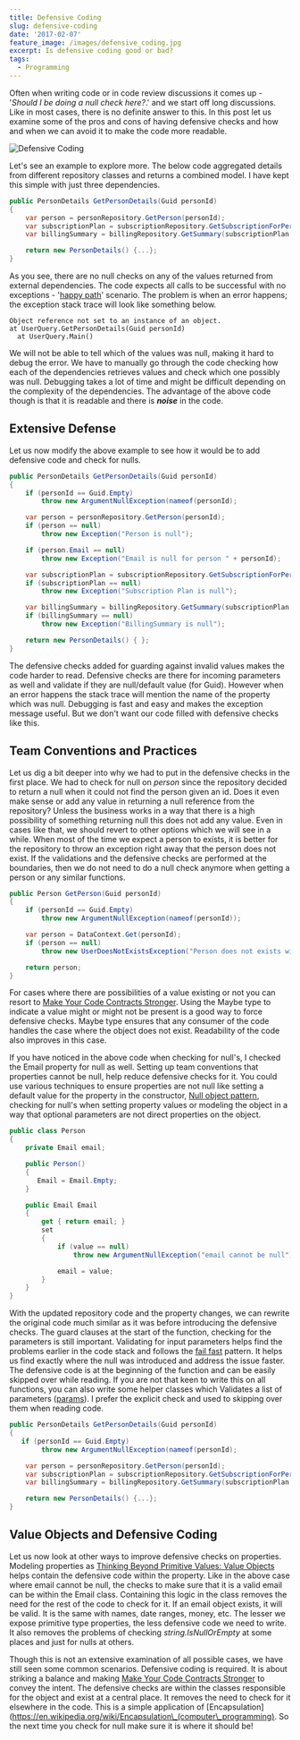 ```yaml
---
title: Defensive Coding
slug: defensive-coding
date: '2017-02-07'
feature_image: /images/defensive_coding.jpg
excerpt: Is defensive coding good or bad?
tags:
  - Programming
---
```

Often when writing code or in code review discussions it comes up - '_Should I be doing a null check here?_.' and we start off long discussions. Like in most cases, there is no definite answer to this. In this post let us examine some of the pros and cons of having defensive checks and how and when we can avoid it to make the code more readable.

![Defensive Coding](/images/defensive_coding.jpg)

Let's see an example to explore more. The below code aggregated details from different repository classes and returns a combined model. I have kept this simple with just three dependencies.

```csharp
public PersonDetails GetPersonDetails(Guid personId)
{
    var person = personRepository.GetPerson(personId);
    var subscriptionPlan = subscriptionRepository.GetSubscriptionForPerson(person.Email);
    var billingSummary = billingRepository.GetSummary(subscriptionPlan.Id);

    return new PersonDetails() {...};
}

```

As you see, there are no null checks on any of the values returned from external dependencies. The code expects all calls to be successful with no exceptions - '[happy path](https://en.wikipedia.org/wiki/Happy_path)' scenario. The problem is when an error happens; the exception stack trace will look like something below.

```text
Object reference not set to an instance of an object.
at UserQuery.GetPersonDetails(Guid personId)
  at UserQuery.Main()

```

We will not be able to tell which of the values was null, making it hard to debug the error. We have to manually go through the code checking how each of the dependencies retrieves values and check which one possibly was null. Debugging takes a lot of time and might be difficult depending on the complexity of the dependencies. The advantage of the above code though is that it is readable and there is **_noise_** in the code.

## Extensive Defense

Let us now modify the above example to see how it would be to add defensive code and check for nulls.

```csharp
public PersonDetails GetPersonDetails(Guid personId)
{
    if (personId == Guid.Empty)
        throw new ArgumentNullException(nameof(personId);

    var person = personRepository.GetPerson(personId);
    if (person == null)
        throw new Exception("Person is null");

    if (person.Email == null)
        throw new Exception("Email is null for person " + personId);

    var subscriptionPlan = subscriptionRepository.GetSubscriptionForPerson(person.Email);
    if (subscriptionPlan == null)
        throw new Exception("Subscription Plan is null");

    var billingSummary = billingRepository.GetSummary(subscriptionPlan.Id);
    if (billingSummary == null)
        throw new Exception("BillingSummary is null");

    return new PersonDetails() { };
}

```

The defensive checks added for guarding against invalid values makes the code harder to read. Defensive checks are there for incoming parameters as well and validate if they are null/default value (for Guid). However when an error happens the stack trace will mention the name of the property which was null. Debugging is fast and easy and makes the exception message useful. But we don't want our code filled with defensive checks like this.

## Team Conventions and Practices

Let us dig a bit deeper into why we had to put in the defensive checks in the first place. We had to check for null on _person_ since the repository decided to return a null when it could not find the person given an id. Does it even make sense or add any value in returning a null reference from the repository? Unless the business works in a way that there is a high possibility of something returning null this does not add any value. Even in cases like that, we should revert to other options which we will see in a while. When most of the time we expect a person to exists, it is better for the repository to throw an exception right away that the person does not exist. If the validations and the defensive checks are performed at the boundaries, then we do not need to do a null check anymore when getting a person or any similar functions.

```csharp
public Person GetPerson(Guid personId)
{
    if (personId == Guid.Empty)
        throw new ArgumentNullException(nameof(personId));

    var person = DataContext.Get(personId);
    if (person == null)
        throw new UserDoesNotExistsException("Person does not exists with id ", personId);

    return person;
}

```

For cases where there are possibilities of a value existing or not you can resort to [Make Your Code Contracts Stronger](/blog/stronger-code-contracts/). Using the Maybe type to indicate a value might or might not be present is a good way to force defensive checks. Maybe type ensures that any consumer of the code handles the case where the object does not exist. Readability of the code also improves in this case.

If you have noticed in the above code when checking for null's, I checked the Email property for null as well. Setting up team conventions that properties cannot be null, help reduce defensive checks for it. You could use various techniques to ensure properties are not null like setting a default value for the property in the constructor, [Null object pattern](https://en.wikipedia.org/wiki/Null_Object_pattern), checking for null's when setting property values or modeling the object in a way that optional parameters are not direct properties on the object.

```csharp
public class Person
{
    private Email email;

    public Person()
    {
       Email = Email.Empty;
    }

    public Email Email
    {
        get { return email; }
        set
        {
            if (value == null)
                throw new ArgumentNullException("email cannot be null");

            email = value;
        }
    }
}

```

With the updated repository code and the property changes, we can rewrite the original code much similar as it was before introducing the defensive checks. The guard clauses at the start of the function, checking for the parameters is still important. Validating for input parameters helps find the problems earlier in the code stack and follows the [fail fast](https://en.wikipedia.org/wiki/Fail-fast) pattern. It helps us find exactly where the null was introduced and address the issue faster. The defensive code is at the beginning of the function and can be easily skipped over while reading. If you are not that keen to write this on all functions, you can also write some helper classes which Validates a list of parameters ([params](https://msdn.microsoft.com/en-au/library/w5zay9db.aspx)). I prefer the explicit check and used to skipping over them when reading code.

```csharp
public PersonDetails GetPersonDetails(Guid personId)
{
   if (personId == Guid.Empty)
        throw new ArgumentNullException(nameof(personId);

    var person = personRepository.GetPerson(personId);
    var subscriptionPlan = subscriptionRepository.GetSubscriptionForPerson(person.Email);
    var billingSummary = billingRepository.GetSummary(subscriptionPlan.Id);

    return new PersonDetails() {...};
}

```

## Value Objects and Defensive Coding

Let us now look at other ways to improve defensive checks on properties. Modeling properties as [Thinking Beyond Primitive Values: Value Objects](/blog/thinking-beyond-primitive-values-value-objects/) helps contain the defensive code within the property. Like in the above case where email cannot be null, the checks to make sure that it is a valid email can be within the Email class. Containing this logic in the class removes the need for the rest of the code to check for it. If an email object exists, it will be valid. It is the same with names, date ranges, money, etc. The lesser we expose primitive type properties, the less defensive code we need to write. It also removes the problems of checking _string.IsNullOrEmpty_ at some places and just for nulls at others.

Though this is not an extensive examination of all possible cases, we have still seen some common scenarios. Defensive coding is required. It is about striking a balance and making [Make Your Code Contracts Stronger](/blog/stronger-code-contracts/) to convey the intent. The defensive checks are within the classes responsible for the object and exist at a central place. It removes the need to check for it elsewhere in the code. This is a simple application of \[Encapsulation\](https://en.wikipedia.org/wiki/Encapsulation\_(computer\_programming). So the next time you check for null make sure it is where it should be!
